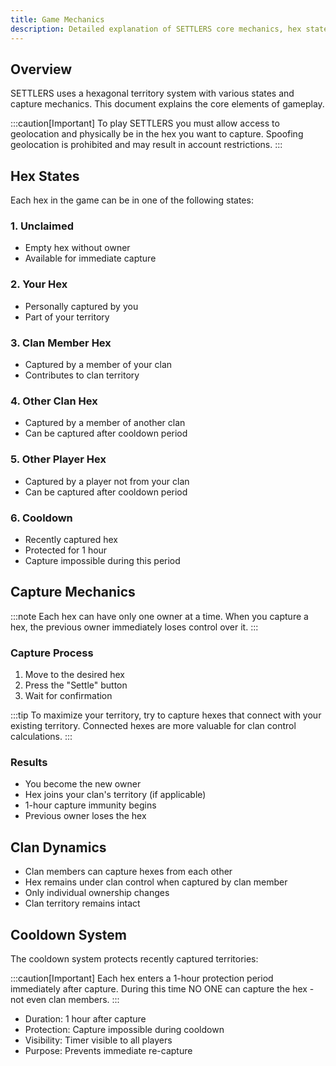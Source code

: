 ```yaml
---
title: Game Mechanics
description: Detailed explanation of SETTLERS core mechanics, hex states and capture system.
---
```



## Overview

SETTLERS uses a hexagonal territory system with various states and capture mechanics. This document explains the core elements of gameplay.

:::caution[Important]
To play SETTLERS you must allow access to geolocation and physically be in the hex you want to capture. Spoofing geolocation is prohibited and may result in account restrictions.
:::

## Hex States

Each hex in the game can be in one of the following states:

### 1. Unclaimed
- Empty hex without owner
- Available for immediate capture

### 2. Your Hex
- Personally captured by you
- Part of your territory

### 3. Clan Member Hex
- Captured by a member of your clan
- Contributes to clan territory

### 4. Other Clan Hex
- Captured by a member of another clan
- Can be captured after cooldown period

### 5. Other Player Hex
- Captured by a player not from your clan
- Can be captured after cooldown period

### 6. Cooldown <Badge text="TBI" />
- Recently captured hex
- Protected for 1 hour
- Capture impossible during this period

## Capture Mechanics

:::note
Each hex can have only one owner at a time. When you capture a hex, the previous owner immediately loses control over it.
:::

### Capture Process
1. Move to the desired hex
2. Press the "Settle" button
3. Wait for confirmation

:::tip
To maximize your territory, try to capture hexes that connect with your existing territory. Connected hexes are more valuable for clan control calculations.
:::

### Results
- You become the new owner
- Hex joins your clan's territory (if applicable)
- 1-hour capture immunity begins
- Previous owner loses the hex

## Clan Dynamics

- Clan members can capture hexes from each other
- Hex remains under clan control when captured by clan member
- Only individual ownership changes
- Clan territory remains intact

## Cooldown System

The cooldown system protects recently captured territories:

:::caution[Important]
Each hex enters a 1-hour protection period immediately after capture. During this time NO ONE can capture the hex - not even clan members.
:::

- Duration: 1 hour after capture
- Protection: Capture impossible during cooldown
- Visibility: Timer visible to all players
- Purpose: Prevents immediate re-capture 